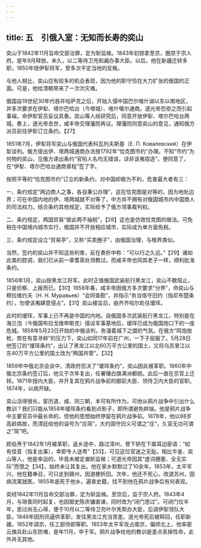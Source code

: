```yaml
---
---
---
```

title: 五　引俄入室：无知而长寿的奕山
---



奕山于1842年11月旨命交部治罪，定为斩监候。1843年初锁拿至京，圈禁于宗人府。是年9月释放。未久，以二等侍卫充和阗办事大臣。以后，他在新疆迁转多职，1850年授伊犁将军，曾多次平定当地的反叛。

与他人相比，奕山应有较多的机会表现，因为他的职守恰在大力扩张的俄国的正面。可是，他给清朝带来了一次次灾难。

俄国自19世纪30年代吞并哈萨克之后，开始入侵中国巴尔喀什湖以东以南地区，并多次要求在伊犁、塔尔巴哈台（今塔城）、喀什噶尔通商。道光帝恐拒之而引起事端，命伊犁官员妥议具奏。奕山等人经研究后，同意开放伊犁、塔尔巴哈台两城。奏上，道光帝去世，咸丰帝交理藩院再议。理藩院同意奕山的意见，通知俄方派员前往伊犁订立条约。【27】

1851年7月，伊犁将军奕山与俄国代表科瓦列夫斯基（E. П. Koвaлeвcкий）在伊犁谈判。俄方提出伊、塔两城通商办法按1792年“恰克图市约”办理。不知“市约”为何物的奕山，见俄方递出条约“官衔人名均无错误，谅非该夷捏造”，便同意了，在“伊犁、塔尔巴哈台通商章程”签了字。

按照平等的“恰克图市约”订立的新条约，对中国却极为不利，危害最大者有三：

一、条约规定“两边商人之事，各自秉公办理”，这在恰克图是对等的，因为地处边界；可在中国内地的伊、塔两城就不对等了，中方并不拥有对俄国城市内中国商人的司法权力。结合条约其他规定，实际给予了俄方领事裁判权。

二、条约规定，两国贸易“彼此两不抽税”，【28】这也是仿效恰克图的做法。可免税在中国境内城市实行，俄国并不开放相应城市，实际成为单方面免税。

三、条约规定设立“贸易亭”，又称“买卖圈子”，由俄国治理，与租界类似。

当然，签约的奕山并不知这些利害，反在奏折中称：“可以行之久远。”【29】诸如此类的腔调，我们已从前一章耆英处领教过。而咸丰帝也同其老子一样，顺利批准条约。

1856年1月，奕山授黑龙江将军。此时正值俄国武装航行黑龙江，奕山不敢阻止，只是侦察、上报而已。【30】1858年春，咸丰帝因俄方多次要求“分界”，命奕山与穆拉维约夫（Н. Н. Mypaвьeв）“会同查勘”，并指示“务当恪守旧约（指尼布楚条约），勿使该夷肆意侵占”。【31】奕山接旨后，由齐齐哈尔赴往瑷珲。

此时的瑷珲，军事上已不再是中国的内地。自俄国多次武装航行黑龙江，特别是在海兰泡（今俄国布拉戈维申斯克）擅设军事基地后，瑷珲已成为俄国炮口下的一座危城。1858年5月23日开始的中俄谈判，弥漫着城下之盟的气氛。在俄方“鸣炮放枪，势在有意寻衅”的压力下，奕山如同17年前在广州，一下子屈服了。5月28日他签订的“瑷珲条约”，出让了黑龙江以北60万平方公里的国土，又将乌苏里江以东40万平方公里的国土改为“两国共管”。【32】

1859年中俄北京会谈中，清政府否决了“瑷珲条约”，奕山因此被革职。1860年中俄北京条约签订后，他又于次年复出，任署镶白旗满洲都统。此后一直在京官上迁转。1871年授内大臣，并开复其在鸦片战争前的御前大臣、领侍卫内大臣的官职。1874年，以病开缺。

奕山活得很长，宦历道、咸、同三朝，本可有所作为。可他从鸦片战争中引出什么教训？我们只能从1858年瑷珲条约看到点影子，即所谓避免衅端。他是鸦片战争中主要官员中最长命的，但他的思想始终停留在鸦片战争前。1878年，他以88岁高龄病故，而清廷给他的谥号为“庄简”，大约固守旧义可谓之“庄”，久官无功可谓之“简”吧。

颜伯焘于1842年1月被革职，返乡途中，路过漳州，曾下轿在下属耳边密语：“如有佳音（指复出事），幸即专人送粤”【33】，可见这位官迷之无耻。相比牛鉴、奕山等人，他是幸运的，毕竟未被定谳斩监候；可道光帝因其“虚词搪塞、全无实际”而恨之【34】，始终未让其复出。他在家乡默默过了10余年。1853年，太平军兴，他在籍奉召，可只走到赣州，因道梗折回。次年，他还不死心，改道苏州，因病流寓就医。1855年底死于他乡。遍查史籍，找不到他在鸦片战争后有何表现。

奕经1842年11月旨命交部治罪，定为斩监候。至京后，监于宗人府。1843年4月，与琦善同时起复，也因御史陈庆镛直谏，同时改为“闭门思过”。可闭门仅半年，思过尚无心得，便于10月以二等侍卫充叶尔羌帮办大臣，后调伊犁领队大臣。1846年因刑讯逼供革职，发往黑龙江充当苦差。道光帝死后被释回，任职新疆。1852年调京，任工部侍郎等职。1853年太平军攻占南京，偏师北上，他率密云旗兵赴山东防堵，是年11月，卒于军。鸦片战争给他的教训是差点丢掉性命，此外并无其他。